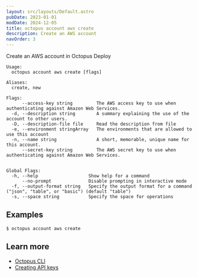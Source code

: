 ```yaml
---
layout: src/layouts/Default.astro
pubDate: 2023-01-01
modDate: 2024-12-05
title: octopus account aws create
description: Create an AWS account
navOrder: 3
---
```


Create an AWS account in Octopus Deploy

```
Usage:
  octopus account aws create [flags]

Aliases:
  create, new

Flags:
      --access-key string         The AWS access key to use when authenticating against Amazon Web Services.
  -d, --description string        A summary explaining the use of the account to other users.
  -D, --description-file file     Read the description from file
  -e, --environment stringArray   The environments that are allowed to use this account
  -n, --name string               A short, memorable, unique name for this account.
      --secret-key string         The AWS secret key to use when authenticating against Amazon Web Services.


Global Flags:
  -h, --help                   Show help for a command
      --no-prompt              Disable prompting in interactive mode
  -f, --output-format string   Specify the output format for a command ("json", "table", or "basic") (default "table")
  -s, --space string           Specify the space for operations

```

## Examples

<SamplesInstance />

```
$ octopus account aws create

```

## Learn more

- [Octopus CLI](/docs/octopus-rest-api/cli)
- [Creating API keys](/docs/octopus-rest-api/how-to-create-an-api-key)